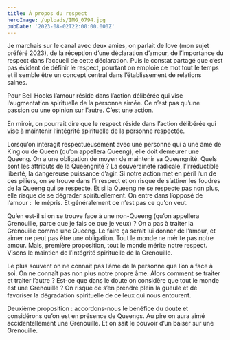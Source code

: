```yaml
---
title: À propos du respect
heroImage: /uploads/IMG_0794.jpg
pubDate: '2023-08-02T22:00:00.000Z'
---
```


Je marchais sur le canal avec deux amies, on parlait de love (mon sujet préféré 2023), de la réception d’une déclaration d’amour, de l’importance du respect dans l’accueil de cette déclaration. Puis le constat partagé que c’est pas évident de définir le respect, pourtant on emploie ce mot tout le temps et il semble être un concept central dans l’établissement de relations saines. 

Pour Bell Hooks l’amour réside dans l’action délibérée qui vise l’augmentation spirituelle de la personne aimée. Ce n’est pas qu’une passion ou une opinion sur l’autre. C’est une action.

En miroir, on pourrait dire que le respect réside dans l’action délibérée qui vise à maintenir l’intégrité spirituelle de la personne respectée. 

Lorsqu’on interagit respectueusement avec une personne qui a une âme de King ou de Queen (qu’on appellera Queeng), elle doit demeurer une Queeng. On a une obligation de moyen de maintenir sa Queengnité. Quels sont les attributs de la Queengnité ? La souveraineté radicale, l’irréductible liberté, la dangereuse puissance d’agir. Si notre action met en péril l’un de ces piliers, on se trouve dans l’irrespect et on risque de s’attirer les foudres de la Queeng qui se respecte. Et si la Queeng ne se respecte pas non plus, elle risque de se dégrader spirituellement. On entre dans l’opposé de l’amour :  le mépris. Et généralement ce n’est pas ce qu’on veut. 

Qu’en est-il si on se trouve face à une non-Queeng (qu’on appellera Grenouille, parce que je fais ce que je veux) ? On a pas à traiter la Grenouille comme une Queeng. Le faire ça serait lui donner de l’amour, et aimer ne peut pas être une obligation. Tout le monde ne mérite pas notre amour. Mais, première proposition, tout le monde mérite notre respect. Visons le maintien de l’intégrité spirituelle de la Grenouille.

Le plus souvent on ne connait pas l’âme de la personne que l’on a face à soi. On ne connaît pas non plus notre propre âme. Alors comment se traiter et traiter l’autre ? Est-ce que dans le doute on considère que tout le monde est une Grenouille ? On risque de s’en prendre plein la gueule et de favoriser la dégradation spirituelle de celleux qui nous entourent.

Deuxième proposition : accordons-nous le bénéfice du doute et considérons qu’on est en présence de Queengs. Au pire on aura aimé accidentellement une Grenouille. Et on sait le pouvoir d’un baiser sur une Grenouille.
